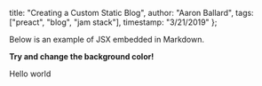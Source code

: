 
  title: "Creating a Custom Static Blog",
  author: "Aaron Ballard",
  tags: ["preact", "blog", "jam stack"],
  timestamp: "3/21/2019"
};

Below is an example of JSX embedded in Markdown.

**Try and change the background color!**

Hello world
